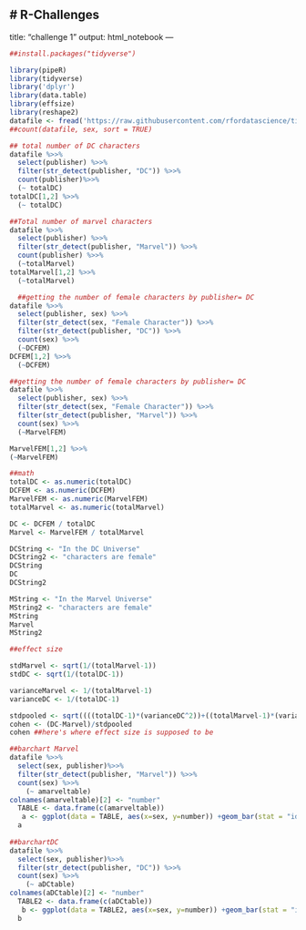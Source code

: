 # R-Challenges
---
title: "challenge 1"
output: html_notebook
---

```{r}
##install.packages("tidyverse")
```

```{r}
library(pipeR)
library(tidyverse)
library('dplyr')
library(data.table)
library(effsize)
library(reshape2)
datafile <- fread('https://raw.githubusercontent.com/rfordatascience/tidytuesday/master/data/week9_comic_characters.csv')
##count(datafile, sex, sort = TRUE)

```
```{r} 
## total number of DC characters
datafile %>>%
  select(publisher) %>>%
  filter(str_detect(publisher, "DC")) %>>%
  count(publisher)%>>%
  (~ totalDC)
totalDC[1,2] %>>%
  (~ totalDC)
```

```{r}
##Total number of marvel characters
datafile %>>%
  select(publisher) %>>%
  filter(str_detect(publisher, "Marvel")) %>>%
  count(publisher) %>>%
  (~totalMarvel)
totalMarvel[1,2] %>>%
  (~totalMarvel)  

  ##getting the number of female characters by publisher= DC
datafile %>>%
  select(publisher, sex) %>>%
  filter(str_detect(sex, "Female Character")) %>>%
  filter(str_detect(publisher, "DC")) %>>%
  count(sex) %>>%
  (~DCFEM)
DCFEM[1,2] %>>%
  (~DCFEM)

##getting the number of female characters by publisher= DC
datafile %>>%
  select(publisher, sex) %>>%
  filter(str_detect(sex, "Female Character")) %>>%
  filter(str_detect(publisher, "Marvel")) %>>%
  count(sex) %>>%
  (~MarvelFEM)

MarvelFEM[1,2] %>>%
(~MarvelFEM)

##math
totalDC <- as.numeric(totalDC)
DCFEM <- as.numeric(DCFEM)
MarvelFEM <- as.numeric(MarvelFEM)
totalMarvel <- as.numeric(totalMarvel)

DC <- DCFEM / totalDC
Marvel <- MarvelFEM / totalMarvel

DCString <- "In the DC Universe" 
DCString2 <- "characters are female"
DCString
DC
DCString2

MString <- "In the Marvel Universe" 
MString2 <- "characters are female"
MString
Marvel
MString2
```

```{r}
##effect size

stdMarvel <- sqrt(1/(totalMarvel-1))
stdDC <- sqrt(1/(totalDC-1))

varianceMarvel <- 1/(totalMarvel-1)
varianceDC <- 1/(totalDC-1)

stdpooled <- sqrt((((totalDC-1)*(varianceDC^2))+((totalMarvel-1)*(varianceMarvel^2)))/(totalDC+totalMarvel-2))
cohen <- (DC-Marvel)/stdpooled
cohen ##here's where effect size is supposed to be
```

```{r}
##barchart Marvel
datafile %>>%
  select(sex, publisher)%>>%
  filter(str_detect(publisher, "Marvel")) %>>%
  count(sex) %>>%
    (~ amarveltable)
colnames(amarveltable)[2] <- "number"
  TABLE <- data.frame(c(amarveltable))
   a <- ggplot(data = TABLE, aes(x=sex, y=number)) +geom_bar(stat = "identity")
  a 
  
##barchartDC
datafile %>>%
  select(sex, publisher)%>>%
  filter(str_detect(publisher, "DC")) %>>%
  count(sex) %>>%
    (~ aDCtable)
colnames(aDCtable)[2] <- "number"
  TABLE2 <- data.frame(c(aDCtable))
   b <- ggplot(data = TABLE2, aes(x=sex, y=number)) +geom_bar(stat = "identity")
  b 
```
